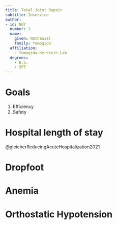 ```yaml
---
title: Total Joint Repair
subtitle: Inservice
author:
- id: NGY
  number: 1
  name: 
    given: Nathaniel
    family: Yomogida
  affiliation:
    - Yomogida-Kerstein Lab
  degrees:
    - B.S.
    - SPT
---
```


# Goals

1. Efficiency
1. Safety


# Hospital length of stay

@gleicherReducingAcuteHospitalization2021


# Dropfoot


# Anemia

# Orthostatic Hypotension
